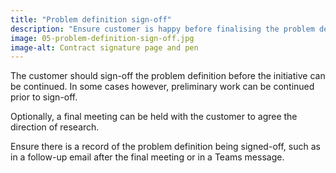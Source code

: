 ```yaml
---
title: "Problem definition sign-off"
description: "Ensure customer is happy before finalising the problem definition."
image: 05-problem-definition-sign-off.jpg
image-alt: Contract signature page and pen
---
```


The customer should sign-off the problem definition before the initiative can be continued. In some cases however, preliminary work can be continued prior to sign-off.

Optionally, a final meeting can be held with the customer to agree the direction of research.

Ensure there is a record of the problem definition being signed-off, such as in a follow-up email after the final meeting or in a Teams message.
